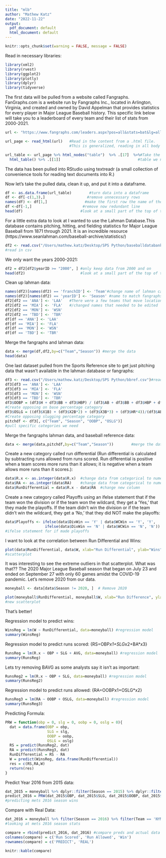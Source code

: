 ```yaml
---
title: "mlb"
author: "Mathew Katz"
date: "2022-11-22"
output:
  pdf_document: default
  html_document: default
---
```

```r
knitr::opts_chunk$set(warning = FALSE, message = FALSE) 
```
Read in necessary libraries:
```r
library(xml2)
library(rvest)
library(ggplot2)
library(plotly)
library(dplyr)
library(tidyverse)
```
The first data will be pulled from a website called Fangraphs. FanGraphs.com is a website run by Fangraphs Inc., located in Arlington, Virginia, and created and owned by David Appelman that provides statistics for every player in Major League Baseball history. This specific link below will take you to a leaderboard of every team and their list of stats from 2000-2021.  
```r
url <- "https://www.fangraphs.com/leaders.aspx?pos=all&stats=bat&lg=all&qual=0&type=8&season=2021&month=0&season1=2000&ind=1&team=0,ts&rost=0&age=0&filter=&players=0&startdate=&enddate=&page=1_700"#leaderboard 2000-2021

url_page <- read_html(url)   #Read in the content from a .html file. 
                             #This is generalized, reading in all body text.

url_table <- url_page %>% html_nodes("table")  %>% .[17]  %>%#Take the exact 
  html_table() %>% .[[1]]                                   #table we need
```
The data has been pulled into RStudio using textreadr (a small collection of convenience tools for reading text documents into R.)

Now let's take the pulled data, clean it up, and put it into a dataframe. 
```r
df <- as.data.frame(url_table)        #turn data into a dataframe
df <- df[-c(1,3),]                   #remove unnecessary rows
names(df) <- df[1,]                 #make the first row the name of the columns
df <-df[-1,]                       #remove now redundant line
head(df)                          #look at a small part of the top of the data
```
For a little extra data to look at I wanted to use the Lahman Database.This database contains pitching, hitting, and fielding statistics for Major League Baseball from 1871 through 2021. It is an incredible resource (https://www.seanlahman.com/baseball-archive/statistics/)
```r
df2 <- read.csv("/Users/mathew.katz/Desktop/SPS Python/baseballdatabank-2022.2/core/Teams.csv") 
#read in csv
```

We only want the years 2000-2021:
```r
df2 = df2[df2$yearID >= "2000", ] #only keep data from 2000 and on
head(df2)                         #look at a small part of the top of the data
```

Clean up lahman data:
```r
names(df2)[names(df2) == 'franchID'] <- 'Team'#change name of lahman category 
names(df2)[names(df2) == 'yearID'] <- 'Season' #name to match fangraphs
df2[df2 == 'ANA'] <- 'LAA'   #There were a few teams that move locations
df2[df2 == 'MIA'] <- 'FLA'   #/changed names that needed to be edited
df2[df2 == 'MON'] <- 'WSN'
df2[df2 == 'TBD'] <- 'TBR'
df[df == 'ANA'] <- 'LAA'
df[df == 'MIA'] <- 'FLA'
df[df == 'MON'] <- 'WSN'
df[df == 'TBD'] <- 'TBR'
```

Merge the fangraphs and lahman data:
```r
data <- merge(df,df2,by=c("Team","Season")) #merge the data
head(data)
```
One last dataset pulled from the Sports Reference site to get just pitching data that wasn't available in the lahman database or fangraphs: 
```r
df3 <- read.csv("/Users/mathew.katz/Desktop/SPS Python/bbref.csv")#read in csv
df3[df3 == 'ANA'] <- 'LAA'
df3[df3 == 'MIA'] <- 'FLA'
df3[df3 == 'MON'] <- 'WSN'
df3[df3 == 'TBD'] <- 'TBR'
df3$OOBP = (df3$H + df3$BB + df3$HBP) / (df3$AB + df3$BB + df3$HBP + df3$SF)   
#Create opposing on base percentage category
df3$OSLG = ((df3$X1B) + (df3$X2B*2) + (df3$X3B*3) + (df3$HR*4))/(df3$AB)       
#Create opposing slugging percentage category
pitchdf <- df3[, c("Team", "Season", "OOBP", "OSLG")]                           
#pull specific categories we need
```
Merge the fangraphs lahman data, and baseball reference data:
```r
data <- merge(data,pitchdf,by=c("Team","Season"))        #merge the data
```

Create a new category called run differential (Run differential is calculated by subtracting runs allowed from runs scored. Run differential is positive when a team scores more runs than it allows; it is negative when a team allows more runs than it scores.): 
```r
data$R.x <- as.integer(data$R.x)  #change data from categorical to numerical 
data$RA <- as.integer(data$RA)    #change data from categorical to numerical
data$RunDifferential = data$R.x - data$RA  #change new column 
```

Create a new category called Playoffs using an ifelse statement that if the team won the division or if the team won the wildcard, they get a 'Yes,' that they made the playoffs. If the team didn't win the division or if the team didn't win the wildcard, they get a 'No,' that they did NOT make the playoffs:  
```r
data$Playoffs <- ifelse(data$DivWin == 'Y' | data$WCWin == 'Y', 'Y', 
                  ifelse(data$DivWin == 'N' | data$WCWin == 'N', 'N'))
#ifelse statement for if made playoffs
```

I want to look at the correlation between Run Differential and Wins: 
```r
plot(data$RunDifferential, data$W, xlab="Run Differential", ylab="Wins", pch=19, col="red", main="RD Vs Wins")
#scatterplot
```
It was interesting to see the extreme outliers in that scatterplot. What was that?? The 2020 Major League Baseball season that began on July 23 and ended on September 27 with only 60 games amidst the COVID-19 pandemic. Let's remove 2020 from our data.

```r
moneyball <- data[data$Season != 2020, ]  # Remove 2020 
```

```r
plot(moneyball$RunDifferential, moneyball$W, xlab="Run Difference", ylab="Wins", pch=19, col="blue", main="RD Vs Wins")
#new scatterplot
```
That's better!

Regression model to predict wins:
```r
WinsReg = lm(W ~ RunDifferential, data=moneyball) #regression model
summary(WinsReg)
```
Regression model to predict runs scored: {RS=OBP*x1+SLG*x2+BA*x3}
```r
RunsReg = lm(R.x ~ OBP + SLG + AVG, data=moneyball) #regression model
summary(RunsReg)
```
Lets try removing BAVG as some analysts say it isn't as important:
```r
RunsReg2 = lm(R.x ~ OBP + SLG, data=moneyball) #regression model
summary(RunsReg2)
```
Regression model to predict runs allowed:  {RA=OOBPx1+OSLG*x2}
```r
RunsReg3 = lm(RA ~ OOBP + OSLG, data=moneyball) #regression model
summary(RunsReg3)
```
Predicting Formula:
```r
PRW = function(obp = 0, slg = 0, oobp = 0, oslg = 0){
  dat = data.frame(OBP = obp,
                   SLG = slg,
                   OOBP = oobp,
                   OSLG = oslg)
  RS = predict(RunsReg2, dat)
  RA = predict(RunsReg3, dat)
  RunDifferential = RS - RA
  W = predict(WinsReg, data.frame(RunDifferential))
  res = c(RS,RA,W)
  return(res)
}
```

Predict Year 2016 from 2015 data:
```r
dat_2015 = moneyball %>% dplyr::filter(Season == 2015) %>% dplyr::filter(Team == 'NYM')
predict_2016 = PRW(dat_2015$OBP, dat_2015$SLG, dat_2015$OOBP, dat_2015$OSLG) 
#predicting mets 2016 season wins
```

Compare with Real Data:
```r
dat_2016 = moneyball %>% filter(Season == 2016) %>% filter(Team == 'NYM') %>% select(R.x, RA, W) 
#looking at mets 2016 season stats

compare = rbind(predict_2016, dat_2016) #compare preds and actual data
colnames(compare) = c('Run Scored', 'Run Allowed', 'Win')
rownames(compare) = c('PREDICT', 'REAL')

knitr::kable(compare) 
```